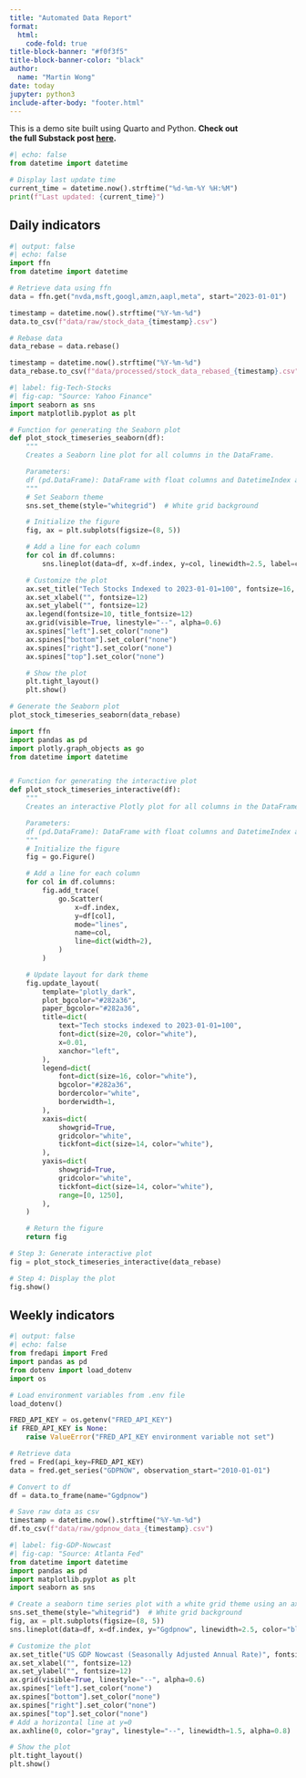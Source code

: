 ```yaml
---
title: "Automated Data Report"
format:
  html:
    code-fold: true
title-block-banner: "#f0f3f5"
title-block-banner-color: "black"
author: 
  name: "Martin Wong"
date: today
jupyter: python3
include-after-body: "footer.html"
---
```

This is a demo site built using Quarto and Python. **Check out<br>the 
full Substack post [here](https://open.substack.com/pub/autonomousecon/p/how-the-pros-showcase-their-data?r=2o1mc&utm_campaign=post&utm_medium=web).**

```python
#| echo: false
from datetime import datetime

# Display last update time
current_time = datetime.now().strftime("%d-%m-%Y %H:%M")
print(f"Last updated: {current_time}")
```

::: {.panel-tabset .nav-pills}

## Daily indicators
```python
#| output: false
#| echo: false
import ffn
from datetime import datetime

# Retrieve data using ffn
data = ffn.get("nvda,msft,googl,amzn,aapl,meta", start="2023-01-01")

timestamp = datetime.now().strftime("%Y-%m-%d")
data.to_csv(f"data/raw/stock_data_{timestamp}.csv")

# Rebase data
data_rebase = data.rebase()

timestamp = datetime.now().strftime("%Y-%m-%d")
data_rebase.to_csv(f"data/processed/stock_data_rebased_{timestamp}.csv")
```
```python
#| label: fig-Tech-Stocks
#| fig-cap: "Source: Yahoo Finance"
import seaborn as sns
import matplotlib.pyplot as plt

# Function for generating the Seaborn plot
def plot_stock_timeseries_seaborn(df):
    """
    Creates a Seaborn line plot for all columns in the DataFrame.

    Parameters:
    df (pd.DataFrame): DataFrame with float columns and DatetimeIndex as index.
    """
    # Set Seaborn theme
    sns.set_theme(style="whitegrid")  # White grid background

    # Initialize the figure
    fig, ax = plt.subplots(figsize=(8, 5))

    # Add a line for each column
    for col in df.columns:
        sns.lineplot(data=df, x=df.index, y=col, linewidth=2.5, label=col, ax=ax)

    # Customize the plot
    ax.set_title("Tech Stocks Indexed to 2023-01-01=100", fontsize=16, loc='left')
    ax.set_xlabel("", fontsize=12)
    ax.set_ylabel("", fontsize=12)
    ax.legend(fontsize=10, title_fontsize=12)
    ax.grid(visible=True, linestyle="--", alpha=0.6)
    ax.spines["left"].set_color("none")
    ax.spines["bottom"].set_color("none")
    ax.spines["right"].set_color("none")
    ax.spines["top"].set_color("none")

    # Show the plot
    plt.tight_layout()
    plt.show()

# Generate the Seaborn plot
plot_stock_timeseries_seaborn(data_rebase)
```

```python
import ffn
import pandas as pd
import plotly.graph_objects as go
from datetime import datetime


# Function for generating the interactive plot
def plot_stock_timeseries_interactive(df):
    """
    Creates an interactive Plotly plot for all columns in the DataFrame.

    Parameters:
    df (pd.DataFrame): DataFrame with float columns and DatetimeIndex as index.
    """
    # Initialize the figure
    fig = go.Figure()

    # Add a line for each column
    for col in df.columns:
        fig.add_trace(
            go.Scatter(
                x=df.index,
                y=df[col],
                mode="lines",
                name=col,
                line=dict(width=2),
            )
        )

    # Update layout for dark theme
    fig.update_layout(
        template="plotly_dark",
        plot_bgcolor="#282a36",
        paper_bgcolor="#282a36",
        title=dict(
            text="Tech stocks indexed to 2023-01-01=100",
            font=dict(size=20, color="white"),
            x=0.01,
            xanchor="left",
        ),
        legend=dict(
            font=dict(size=16, color="white"),
            bgcolor="#282a36",
            bordercolor="white",
            borderwidth=1,
        ),
        xaxis=dict(
            showgrid=True,
            gridcolor="white",
            tickfont=dict(size=14, color="white"),
        ),
        yaxis=dict(
            showgrid=True,
            gridcolor="white",
            tickfont=dict(size=14, color="white"),
            range=[0, 1250],
        ),
    )

    # Return the figure
    return fig

# Step 3: Generate interactive plot
fig = plot_stock_timeseries_interactive(data_rebase)

# Step 4: Display the plot
fig.show()
```

## Weekly indicators
```python
#| output: false
#| echo: false
from fredapi import Fred
import pandas as pd
from dotenv import load_dotenv
import os

# Load environment variables from .env file
load_dotenv()

FRED_API_KEY = os.getenv("FRED_API_KEY")
if FRED_API_KEY is None:
    raise ValueError("FRED_API_KEY environment variable not set")

# Retrieve data
fred = Fred(api_key=FRED_API_KEY)
data = fred.get_series("GDPNOW", observation_start="2010-01-01")

# Convert to df
df = data.to_frame(name="Ggdpnow")

# Save raw data as csv
timestamp = datetime.now().strftime("%Y-%m-%d")
df.to_csv(f"data/raw/gdpnow_data_{timestamp}.csv")
```
```python
#| label: fig-GDP-Nowcast
#| fig-cap: "Source: Atlanta Fed"
from datetime import datetime
import pandas as pd
import matplotlib.pyplot as plt
import seaborn as sns

# Create a seaborn time series plot with a white grid theme using an ax object
sns.set_theme(style="whitegrid")  # White grid background
fig, ax = plt.subplots(figsize=(8, 5))
sns.lineplot(data=df, x=df.index, y="Ggdpnow", linewidth=2.5, color="blue", ax=ax)

# Customize the plot
ax.set_title("US GDP Nowcast (Seasonally Adjusted Annual Rate)", fontsize=16, loc='left')
ax.set_xlabel("", fontsize=12)
ax.set_ylabel("", fontsize=12)
ax.grid(visible=True, linestyle="--", alpha=0.6)
ax.spines["left"].set_color("none")
ax.spines["bottom"].set_color("none")
ax.spines["right"].set_color("none")
ax.spines["top"].set_color("none")
# Add a horizontal line at y=0
ax.axhline(0, color="gray", linestyle="--", linewidth=1.5, alpha=0.8)

# Show the plot
plt.tight_layout()
plt.show()
```
:::
